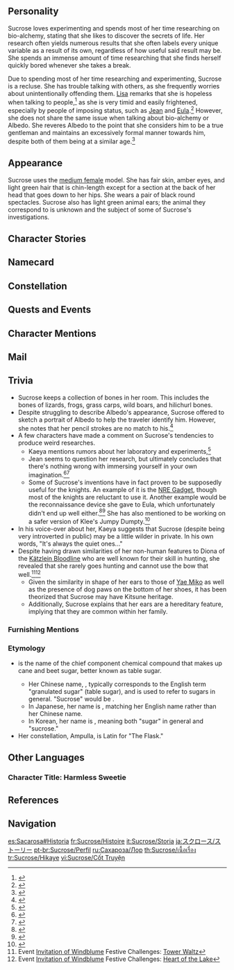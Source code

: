{{CharacterTabs}}
{{Quote|An alchemist with an insatiable curiosity towards the world and everything in it. Attached to the Knights of Favonius as an assistant to [[Albedo]], her area of focus is "bio-alchemy."<br />She strives to enrich the world by transforming living things with the power of alchemy.<br />Granted, the products of her research sometimes prove to be more weird than wonderful &mdash; but on the whole, she has made monumental contributions to the field of bio-alchemy.|Description from the Official Website<ref>Official ''Genshin Impact'' Website: [https://genshin.hoyoverse.com/en/character/mondstadt?char=12 Sucrose]</ref>}}

==Personality==
{{Quote|An alchemist filled with curiosity about all things. She researches bio-alchemy.|In-game character attributes and profile page text}}

Sucrose loves experimenting and spends most of her time researching on bio-alchemy, stating that she likes to discover the secrets of life. Her research often yields numerous results that she often labels every unique variable as a result of its own, regardless of how useful said result may be. She spends an immense amount of time researching that she finds herself quickly bored whenever she takes a break.

Due to spending most of her time researching and experimenting, Sucrose is a recluse. She has trouble talking with others, as she frequently worries about unintentionally offending them. [[Lisa]] remarks that she is hopeless when talking to people,<ref>{{Ref/VO|Lisa|About Sucrose}}</ref> as she is very timid and easily frightened, especially by people of imposing status, such as [[Jean]] and [[Eula]].<ref>{{Ref/VO|Sucrose|About Jean}}</ref> However, she does not share the same issue when talking about bio-alchemy or Albedo. She reveres Albedo to the point that she considers him to be a true gentleman and maintains an excessively formal manner towards him, despite both of them being at a similar age.<ref>{{Ref/VO|Albedo|About Sucrose: Habits}}</ref>

==Appearance==
{{See also|Germinating Wind}}
<!-- Keep appearance section short and concise. Limit to 3-4 sentences. Outfits should be described on the outfit pages. -->
Sucrose uses the [[:Category:Medium Female Characters|medium female]] model. She has fair skin, amber eyes, and light green hair that is chin-length except for a section at the back of her head that goes down to her hips. She wears a pair of black round spectacles. Sucrose also has light green animal ears; the animal they correspond to is unknown and the subject of some of Sucrose's investigations.

==Character Stories==
{{Character Story
|title1        = Character Details
|text1         = <p>Sucrose may be the assistant of the genius alchemist [[Albedo]], but they could not be more different in research direction.</p><p>As opposed to studying the essence of alchemy and the ability to create new life, she is far more interested in using alchemy to modify existing life, all the better to add variety and color to this world.</p><p>Despite her youth, she has already achieved some brilliant results. For example, she has been able to increase the nectar output of [[Sweet Flower]]s by 70% by irrigating them with a special potion. She has also developed a special spray that allows [[Sunsettia]]s to maintain their freshness for a whole month after being plucked from the branch.</p><p>Even people who were initially suspicious of her research inclinations have come to acknowledge her exceptional talents in the field of alchemy after seeing such results.</p><p>However, she merely considers these to be incidental steps on the path to a successful experiment, rather than the success itself. Her true aim is much more ambitious than this.</p><p>It's a secret, and is also her little dream.</p>
|mention1      = Albedo

|title2        = Character Story 1
|friendship2   = 2
|text2         = <p>Bio-alchemy explores numerous lines of inquiry, all of which stem from Sucrose's questions about living things in the world. These questions, in turn, are born out of her insatiable curiosity, a faculty that is far more developed in her than it is in most.</p><p>For instance, Sucrose's curiosity was once drawn to the sweet flower, accepted by most people as simply being a source of sugar.</p><p>She wondered: Although sweetness is clearly the most readily identifiable feature of this plant, should that be grounds for limiting its application as we have tended to do? Does it not merit further study?</p><p>So, after a careful study of the various features of sweet flowers, she devised thirty-something distinct rearing plans along with numerous control groups to account for temperature and other environmental conditions.</p><p>And yet, her experiment still underestimated just how many variations were possible. After the experiment began, Sucrose found herself with more questions rather than fewer, and the novel discoveries that her experiment yielded gave her inspiration for further research.</p><p>Sucrose is incapable of leaving a question unattended to &mdash; it makes her restless, even guilty, to ignore it. Spurred on by this quirk of her temperament, her rearing plans grew in number to almost three hundred.</p><p>The result was a whole new series of sweet flower strains: Some with thrice the number of flowers, some with heads five or six times the normal size that could even float in the wind, and some even producing a sweet-tasting fruit.</p><p>Months of experimentation later, Sucrose had finally answered every last one of her questions pertaining to sweet flowers. As she finished writing up her research notes, she let out a long sigh of relief.</p><p>Though she was physically and mentally exhausted, the sight of stack after stack of her bio-alchemical research volumes stretching around three walls of the room gave her a deep sense of joy and satisfaction.</p>
|mention2      = 

|title3        = Character Story 2
|friendship3   = 3
|text3         = <p>To the people around her, Sucrose comes across as a quiet, introverted alchemist with little interest in the lives of others.</p><p>In fact, the truth is quite the opposite: Sucrose is fascinated by absolutely everything that exists in the world. The only thing is, she finds the discipline of social interaction to be far more difficult to master than that of alchemy.</p><p>In alchemy, the process of trial-and-error coupled with a determination to get to the truth is sufficient to bring you to your answer eventually. But with interpersonal relationships, there is the added complication of having to factor in manners, moods, and other unquantifiable variables. To make things worse, there seems to be no room for an approach that relies heavily on making errors.</p><p>Hence, Sucrose decided to avoid such variables at all costs and stick to her familiar methods in satisfying her curiosity.</p><p>For instance, Sucrose had always been curious about whether she and Cat's Tail bartender [[Diona]], both of whom have animal ears, had any shared ancestry.</p><p>In fact, this was not a private matter, and most people would simply ask the question. But Sucrose was concerned that it would be a sensitive topic &mdash; she, for one, did not like people drawing attention to her ears.</p><p>So, she resorted to the method she knew best: observation.</p><p>For one whole month, Diona constantly had an unnerving sense that someone was secretly watching her. She assumed that one of the tavern patrons was stalking her, and was none too happy about it.</p><p>"Similar genome, but ultimately different ancestry. Cat connection merits further study. Note: Unable to obtain bone sample thus far."</p><p>This is the conclusion that Sucrose has jotted down in her notebook based on her findings so far.</p><p>Bio-alchemy aside, Sucrose made one further discovery from this episode.</p><p>That is to say, judging by the pair of cat-ear spectacles she made for herself after the event, it would appear that she has finally come to comprehend a certain uniquely feline variety of cuteness. She is too shy to wear them in public, however, and only puts them on when alone in her room.</p>
|mention3      = Diona

|title4        = Character Story 3
|friendship4   = 4
|text4         = <p>Once every three days, Sucrose ventures out into the real world at dusk. To her, these excursions are rare and momentous events.</p><p>One by one, she visits the butcher's, the [[Adventurers' Guild]], and the [[Springvale]] hunters, looking for a material of a very specific kind.</p><p>"H&mdash;Hi... Sorry, I... I'd like, um, the freshest, best-quality b&mdash;bones you've got... Yep, the ones with the blood and meat still on."</p><p>People found her behavior utterly unusual at first, but once they had gotten used to it, they were eager to oblige, even putting the rarest bones aside for her in advance.</p><p>This was a major bonus for her. Not only was she able to acquire an ample supply of the usual chicken and boar bones, but she also got her hands on a complete lizard skeleton and even a chunk of hilichurl leg bone still bearing fresh blood.</p><p>Her eyes would light up with excitement at the sight of these strange and rare bones. She would thank [[Katheryne]] of the Adventurers' Guild profusely, bowing to her over and over.</p><p>As well as going some way towards satisfying Sucrose's curiosity, she also found new inspiration from piecing new bones together</p><p>More importantly, collecting skeletons was her hobby, and she was crazy about it.</p><p>One day, Sucrose happened to overhear a mother attempting to discipline her child:</p><p>"If you don't do as your told, the scary old lady with the cloth sack over her back will come to your door, go into your room, pick out every bone from your body, and take them away!"</p><p>Sucrose's curiosity compelled her to investigate further. It turned out that this was nothing more than a ghost story used by mothers to shock their children into compliance, and that it had existed long before Sucrose was even born.</p><p>She breathed a sigh of relief when she found out the truth.</p><p>Soon after this, people noticed that Sucrose had switched her cloth sack for a leather one. Perhaps she did this just because she was shy. Or perhaps it was to avoid arousing suspicion...</p>
|mention4      = Katheryne

|title5        = Character Story 4
|friendship5   = 5
|text5         = <p>As an assistant, Sucrose does everything she can to support Albedo, and even though his alchemical inquiries tend more towards the abstruse, she finds herself learning a lot every time.</p><p>After an experiment lasting five straight days and nights came to its end, Albedo noticed that Sucrose was on the brink of collapsing from exhaustion, and organized a mandatory seven-day vacation for her.</p><p>Sucrose began her holiday determined to take a proper rest and regain her energy, but from the moment that she woke up on day one she struggled to adjust to the vacation lifestyle.</p><p>First things first, let's get some breakfast: fried eggs, sausages, and a cup of coffee. Nothing new to report there. All of these were foods and beverages that she had previously researched, after all.</p><p>Next, she thought, how about a little rest and relaxation in the sun with a good book? Again, nothing new to report: plenty of research shows this to be one of the most effective means of relaxation. There wasn't a book that she hadn't already read, and there wasn't a query that she hadn't already highlighted, looked into, and later annotated for clarification.</p><p>So then she did some household chores: laundry, dusting, tidying. Check. Once again &mdash; nothing new to report. There was nothing to dispute about the fact that a clean and tidy environment is conducive to mental well-being.</p><p>Half a day in, and Sucrose had not had the occasion to ask "why" or "how" even once.</p><p>She was bored, restless, and angsty, and she could not calm herself down.</p><p>She was desperate to throw herself at a research problem. It didn't matter what it was: She would have happily researched the potted plants on the terrace, even if nothing came of it. Anything just to pass the time.</p><p>But wherever she looked &mdash; the Lamp Grass to her left, the Sweet Flower in front of her, or the [[Cecilia]] to her right &mdash; all she found were things that she had previously researched in exhaustive detail.</p><p>Finally, she gave up and forced herself to go to sleep. The next day, she reported to the laboratory first thing in the morning.</p><p>"All day long, you have nothing to research, and nothing to question. That's not rest, it's torture!"</p>
|mention5      = Albedo

|title6        = Character Story 5
|friendship6   = 6
|text6         = <p>Sucrose's childhood was no different from anyone else's in Mondstadt. She had loving parents, she had her best friends. Life was simple, and beautiful.</p><p>Her most enduring childhood memory is a story she once heard about a wonderful paradise.</p><p>Somewhere in a far-flung corner of [[Teyvat]], there was an undiscovered domain with pretty pink flowers the height of a hundred people, teeny-tiny floating fairies flying over all the place, and beautiful unicorns, the pinnacle of perfection.</p><p>Sucrose and her two best friends believed that if only they could reach this magical place, they would surely live happily ever after.</p><p>But time went by, and one of her friends left on a long journey with her adventurer parents, never to return.</p><p>The other suffered a domestic tragedy: Her father fell ill and passed away, her whole personality changed, and she broke off her friendship with Sucrose. The promise that they had once made to reunite some day in the future no longer meant anything.</p><p>Sucrose felt lonelier then than she ever had felt before in her whole life. They hadn't even set eyes on paradise yet, and already her friends were gone...</p><p>Well. Even if they were destined to never meet again, Sucrose was desperate to honor their past friendship in some way. That was when she discovered the existence of alchemy from a book that she was reading.</p><p>Sucrose realized: Though she had never had the chance to find the entrance to that wondrous place, she now had the opportunity to be the creator of her own paradise.</p><p>Thus began her study of bio-alchemy, and she poured all of her curiosity and passion into it.</p><p>Still, she has never once mentioned the story of paradise and her bygone friendships to anyone else.</p><p>Perhaps one day, when that place she first learned of in a children's storybook finally becomes a reality in the real world, her friends will return.</p>
|mention6      = 

|title7        = Mist Flower Project 3, Version 17, Enlargement Trial
|friendship7   = 4
|text7         = <p>Sucrose has a set of strict requirements when it comes to the selection of species for her personal paradise. After experimentation, specimens that are up to standard she tags with "pass."</p><p>At first, she wanted to give exotic-sounding names to each of her plants, just like in the stories, but whenever she came to try and name something, she found herself completely at a loss for ideas.</p><p>After spending so long as a scientist, she insisted on flawless logic even when it came to relatively trivial matters such as naming.</p><p>Her earliest batch of names included the following: "Grassflower," a flower that grows on grass;</p><p>"Flowergrass," a grass that grows beneath flowers;</p><p>"Multigrassflower," a flower that grows on dense grass, and so on and so forth.</p><p>Even such un-paradisiacal names as these would take Sucrose forever to come up with &mdash; far longer than the duration of the experiments themselves.</p><p>In the end, she gave up on naming altogether and simply used the specimen identifiers from her research notes instead. Yes, this meant the names ended up being much longer, but, but...</p><p>...But anyway, Sucrose is the creator of this paradise, so why shouldn't she get to name things any way she wants to?</p>
|mention7      = 

|title8        = Vision
|friendship8   = 6
|text8         = <p>It was on an afternoon just like any other that Sucrose received her [[Vision]].</p><p>Ready to begin her one-hundred-and-fifty-ninth dandelion-seed simmering experiment, she poured her carefully crafted alchemical solution into the cauldron.</p><p>Instantly, the cauldron hit boiling point, and the entire room was filled with steam. Sucrose rushed to the cauldron, anxious to see what new transmutation had occurred this time; in her excitement, she even burned both of her hands on the lip of the cauldron.</p><p>Much to her disappointment, however, the [[Dandelion Seed]]s had once again burned to a crisp. But there was something new there, too: lying there amidst the black Dandelion Seeds was a Vision.</p><p>And yet, rather than pouring out the liquid and taking her Vision, she first thought for a moment and then lit the fire up again to continue simmering the contents of the cauldron.</p><p>She was curious to know what further reactions might occur between Dandelion Seeds and Visions.</p><p>Sadly, the experiment ended in failure after three hours of constant simmering.</p><p>Still, there was no denying that she had reaped a great reward from this experiment, for the elemental energy provided by her Vision would become her single greatest asset in her future bio-alchemical endeavors.</p>
|mention8      = 
}}

==Namecard==
{{Namecard|Sucrose: Bio-Alchemy}}

==Constellation==
{{Constellation Lore|Ampulla}}

==Quests and Events==
{{Quests and Events}}

==Character Mentions==
{{Character Mentions}}

==Mail==
{{Mails by Category List|Sucrose Mails|noheader=1}}

==Trivia==
* Sucrose keeps a collection of bones in her room. This includes the bones of lizards, frogs, grass carps, wild boars, and hilichurl bones.
* Despite struggling to describe Albedo's appearance, Sucrose offered to sketch a portrait of Albedo to help the traveler identify him. However, she notes that her pencil strokes are no match to his.<ref>{{Ref/Quest|The Rumored Alchemist}}</ref>
* A few characters have made a comment on Sucrose's tendencies to produce weird researches.
**Kaeya mentions rumors about her laboratory and experiments,<ref>{{Ref/VO|Kaeya|About Sucrose}}</ref>
**Jean seems to question her research, but ultimately concludes that there's nothing wrong with immersing yourself in your own imagination.<ref>{{Ref/VO|Jean|关于砂糖…|zh}}</ref><ref>{{Ref/VO|Jean|スクロースについて…|ja}}</ref>
** Some of Sucrose's inventions have in fact proven to be supposedly useful for the knights. An example of it is the [[NRE (Menu 30)|NRE Gadget]], though most of the knights are reluctant to use it. Another example would be the reconnaissance device she gave to Eula, which unfortunately didn't end up well either.<ref>{{Ref/VO|Eula|About Sucrose}}</ref><ref>{{Ref/VO|Sucrose|About Eula}}</ref> She has also mentioned to be working on a safer version of Klee's Jumpy Dumpty.<ref>{{Ref/VO|Sucrose|About Klee}}</ref>
* In his voice-over about her, Kaeya suggests that Sucrose (despite being very introverted in public) may be a little wilder in private. In his own words, "It's always the quiet ones..."
* Despite having drawn similarities of her non-human features to Diona of the [[Kätzlein Bloodline]] who are well known for their skill in hunting, she revealed that she rarely goes hunting and cannot use the bow that well.<ref>Event [[Invitation of Windblume]] Festive Challenges: [[Invitation of Windblume/Festive Challenges#Tower Waltz|Tower Waltz]]</ref><ref>Event [[Invitation of Windblume]] Festive Challenges: [[Invitation of Windblume/Festive Challenges#Heart of the Lake|Heart of the Lake]]</ref>
** Given the similarity in shape of her ears to those of [[Yae Miko]] as well as the presence of dog paws on the bottom of her shoes, it has been theorized that Sucrose may have Kitsune heritage.
** Additionally, Sucrose explains that her ears are a hereditary feature, implying that they are common within her family.

===Furnishing Mentions===
{{Character Furnishing Mentions}}

===Etymology===
* {{w|Sucrose}} is the name of the chief component chemical compound that makes up cane and beet sugar, better known as table sugar.
** Her Chinese name, {{zh|砂糖|Shātáng}}, typically corresponds to the English term "granulated sugar" (table sugar), and is used to refer to sugars in general. "Sucrose" would be {{zh|蔗糖|Zhètáng}}.
** In Japanese, her name is {{ja|スクロース|Sukuroosu}}, matching her English name rather than her Chinese name.
**In Korean, her name is {{ko|설탕|Seol-tang}}, meaning both "sugar" in general and "sucrose."
* Her constellation, Ampulla, is Latin for "The Flask."

==Other Languages==
===Character Title: Harmless Sweetie===
{{Other Languages
|en      = Harmless Sweetie
|zhs     = 无害甜度
|zhs_rm  = Wúhài Tiándù
|zht     = 無害甜度
|zht_rm  = Wúhài Tiándù
|zh_tl   = Harmless Sweetness
|ja      = 無害の甘味
|ja_rm   = Mugai no Amami
|ja_tl   = Harmless Sweetness
|ko      = {{tt|무해|無害}}한 달콤함
|ko_rm   = Muhaehan Dalkomham
|ko_tl   = Harmless Sweetness
|es      = La Dulzura Inofensiva
|es_tl   = The Harmless Sweetness
|fr      = Alchimiste 100 % naturelle
|fr_tl   = 100% Natural Alchemist
|ru      = Безобидная карамелька
|ru_tl   = Harmless Caramel
|th      = ความหวานที่ไร้พิษสง
|th_rm   = 
|th_tl   = 
|vi      = Độ Ngọt Vô Hại
|vi_tl   = Harmless Sweetness
|de      = Harmlos und süß
|de_tl   = Harmless and Sweet
|id      = Harmless Sweetie
|pt      = Doçura Inofensiva
|pt_tl   = 
|tr      = Masum Şeker
|tr_tl   = 
|it      = Dolcezza innocua
|it_tl   = Harmless Sweetness
}}

==References==
{{Reflist|2}}

==Navigation==
{{Character Navbox|link type=lore}}

[[es:Sacarosa#Historia]]
[[fr:Sucrose/Histoire]]
[[it:Sucrose/Storia]]
[[ja:スクロース/ストーリー]]
[[pt-br:Sucrose/Perfil]]
[[ru:Сахароза/Лор]]
[[th:Sucrose/เนื้อเรื่อง]]
[[tr:Sucrose/Hikaye]]
[[vi:Sucrose/Cốt Truyện]]
